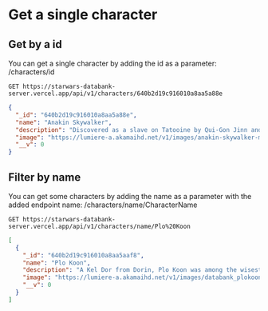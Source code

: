 # Get a single character

## Get by a id

You can get a single character by adding the id as a parameter: /characters/id

```text /GET/
GET https://starwars-databank-server.vercel.app/api/v1/characters/640b2d19c916010a8aa5a88e
```

```json
{
  "_id": "640b2d19c916010a8aa5a88e",
  "name": "Anakin Skywalker",
  "description": "Discovered as a slave on Tatooine by Qui-Gon Jinn and Obi-Wan Kenobi, Anakin Skywalker had the potential to become one of the most powerful Jedi ever. Some even believed he was the prophesied Chosen One who would bring balance to the Force. Always pushing the limits of his Jedi training, seeking to excel and live up to his reputation, Skywalker's passion often brought him into conflict with his mentor, Jedi Master Obi-Wan Kenobi. A hero of the Clone Wars, Anakin was caring and compassionate, but suffered from a deep fear of loss that would prove to be his downfall.",
  "image": "https://lumiere-a.akamaihd.net/v1/images/anakin-skywalker-main_0326586e.png",
  "__v": 0
}
```

## Filter by name

You can get some characters by adding the name as a parameter with the added endpoint name: /characters/name/CharacterName

```text /GET/ /Plo%20Koon/
GET https://starwars-databank-server.vercel.app/api/v1/characters/name/Plo%20Koon
```

```json
[
  {
    "_id": "640b2d19c916010a8aa5aaf8",
    "name": "Plo Koon",
    "description": "A Kel Dor from Dorin, Plo Koon was among the wisest members of the Jedi Order, respected for his level-headed analysis of events and unflappable calm. Deeply concerned for life in all its myriad forms, Plo was especially devoted to protecting the clones under his command. He shared a special bond with Ahsoka Tano, whom he’d brought to the Jedi Order as a toddler. One of many victims of Order 66, Master Plo died at Cato Neimoidia when his wingmen shot down his starfighter.",
    "image": "https://lumiere-a.akamaihd.net/v1/images/databank_plokoon_01_169_92e6679c.jpeg",
    "__v": 0
  }
]
```
